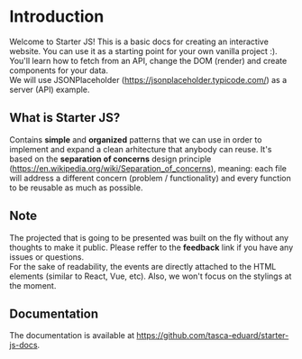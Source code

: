 # Introduction
 
Welcome to Starter JS! This is a basic docs for creating an interactive website. You can use it as a starting point for your own vanilla project :). You'll learn how to fetch from an API, change the DOM (render) and create components for your data.  
We will use JSONPlaceholder (https://jsonplaceholder.typicode.com/) as a server (API) example.

## What is Starter JS?

Contains **simple** and **organized** patterns that we can use in order to implement and expand a clean arhitecture that anybody can reuse. It's based on the **separation of concerns** design principle (https://en.wikipedia.org/wiki/Separation_of_concerns), meaning: each file will address a different concern (problem / functionality) and every function to be reusable as much as possible.   
  
## Note
The projected that is going to be presented was built on the fly without any thoughts to make it public. Please reffer to the **feedback** link if you have any issues or questions.  
For the sake of readability, the events are directly attached to the HTML elements (similar to React, Vue, etc).
Also, we won't focus on the stylings at the moment.  

## Documentation 

The documentation is available at https://github.com/tasca-eduard/starter-js-docs.
